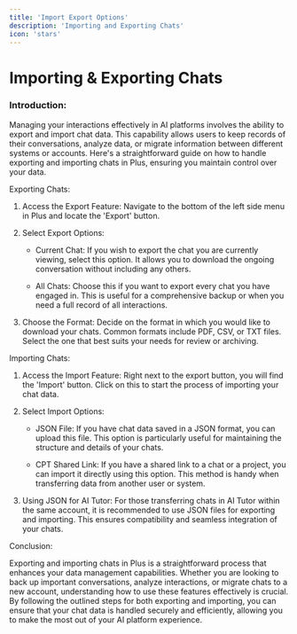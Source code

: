 ```yaml
---
title: 'Import Export Options'
description: 'Importing and Exporting Chats'
icon: 'stars'
---
```


Importing & Exporting Chats
===========================

### Introduction:

Managing your interactions effectively in AI platforms involves the ability to export and import chat data. This capability allows users to keep records of their conversations, analyze data, or migrate information between different systems or accounts. Here's a straightforward guide on how to handle exporting and importing chats in Plus, ensuring you maintain control over your data.

Exporting Chats:

1.  Access the Export Feature: Navigate to the bottom of the left side menu in Plus and locate the 'Export' button.


2.  Select Export Options:

    -   Current Chat: If you wish to export the chat you are currently viewing, select this option. It allows you to download the ongoing conversation without including any others.

    -   All Chats: Choose this if you want to export every chat you have engaged in. This is useful for a comprehensive backup or when you need a full record of all interactions.

3.  Choose the Format: Decide on the format in which you would like to download your chats. Common formats include PDF, CSV, or TXT files. Select the one that best suits your needs for review or archiving.

Importing Chats:

1.  Access the Import Feature: Right next to the export button, you will find the 'Import' button. Click on this to start the process of importing your chat data.

2.  Select Import Options:

    -   JSON File: If you have chat data saved in a JSON format, you can upload this file. This option is particularly useful for maintaining the structure and details of your chats.

    -   CPT Shared Link: If you have a shared link to a chat or a project, you can import it directly using this option. This method is handy when transferring data from another user or system.

3.  Using JSON for AI Tutor: For those transferring chats in AI Tutor within the same account, it is recommended to use JSON files for exporting and importing. This ensures compatibility and seamless integration of your chats.

Conclusion:

Exporting and importing chats in Plus is a straightforward process that enhances your data management capabilities. Whether you are looking to back up important conversations, analyze interactions, or migrate chats to a new account, understanding how to use these features effectively is crucial. By following the outlined steps for both exporting and importing, you can ensure that your chat data is handled securely and efficiently, allowing you to make the most out of your AI platform experience.

